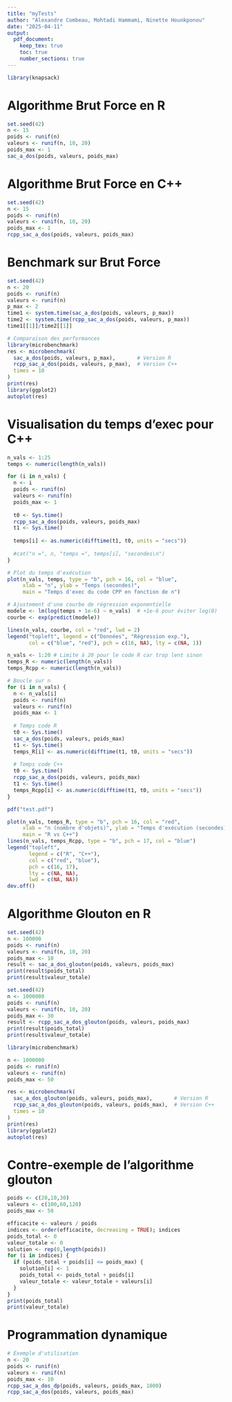 ---
title: "myTests"
author: "Alexandre Combeau, Mohtadi Hammami, Ninette Hounkponou"
date: "2025-04-11"
output:
  pdf_document:
    keep_tex: true
    toc: true
    number_sections: true
---

```{r, include=FALSE}
library(knapsack)
```

# Algorithme Brut Force en R

```{r}
set.seed(42)
n <- 15
poids <- runif(n)
valeurs <- runif(n, 10, 20)
poids_max <- 1
sac_a_dos(poids, valeurs, poids_max)
```

# Algorithme Brut Force en C++

```{r}
set.seed(42)
n <- 15
poids <- runif(n)
valeurs <- runif(n, 10, 20)
poids_max <- 1
rcpp_sac_a_dos(poids, valeurs, poids_max)
```

# Benchmark sur Brut Force

```{r}
set.seed(42)
n <- 20
poids <- runif(n)
valeurs <- runif(n)
p_max <- 2
time1 <- system.time(sac_a_dos(poids, valeurs, p_max))
time2 <- system.time(rcpp_sac_a_dos(poids, valeurs, p_max))
time1[[1]]/time2[[1]]

# Comparaison des performances
library(microbenchmark)
res <- microbenchmark(
  sac_a_dos(poids, valeurs, p_max),       # Version R
  rcpp_sac_a_dos(poids, valeurs, p_max),  # Version C++
  times = 10
)
print(res)
library(ggplot2)
autoplot(res)
```

# Visualisation du temps d'exec pour C++

```{r}
n_vals <- 1:25
temps <- numeric(length(n_vals))

for (i in n_vals) {
  n <- i
  poids <- runif(n)
  valeurs <- runif(n)
  poids_max <- 1
  
  t0 <- Sys.time()
  rcpp_sac_a_dos(poids, valeurs, poids_max)
  t1 <- Sys.time()
  
  temps[i] <- as.numeric(difftime(t1, t0, units = "secs"))
  
  #cat("n =", n, "temps =", temps[i], "secondes\n")
}

# Plot du temps d'exécution
plot(n_vals, temps, type = "b", pch = 16, col = "blue",
     xlab = "n", ylab = "Temps (secondes)",
     main = "Temps d'exec du code CPP en fonction de n")

# Ajustement d'une courbe de régression exponentielle
modele <- lm(log(temps + 1e-6) ~ n_vals)  # +1e-6 pour éviter log(0)
courbe <- exp(predict(modele))

lines(n_vals, courbe, col = "red", lwd = 2)
legend("topleft", legend = c("Données", "Régression exp."),
       col = c("blue", "red"), pch = c(16, NA), lty = c(NA, 1))

```



```{r, include=FALSE}
n_vals <- 1:20 # Limite à 20 pour le code R car trop lent sinon
temps_R <- numeric(length(n_vals))
temps_Rcpp <- numeric(length(n_vals))

# Boucle sur n
for (i in n_vals) {
  n <- n_vals[i]
  poids <- runif(n)
  valeurs <- runif(n)
  poids_max <- 1
  
  # Temps code R
  t0 <- Sys.time()
  sac_a_dos(poids, valeurs, poids_max)
  t1 <- Sys.time()
  temps_R[i] <- as.numeric(difftime(t1, t0, units = "secs"))
  
  # Temps code C++
  t0 <- Sys.time()
  rcpp_sac_a_dos(poids, valeurs, poids_max)
  t1 <- Sys.time()
  temps_Rcpp[i] <- as.numeric(difftime(t1, t0, units = "secs"))
}

pdf("test.pdf")

plot(n_vals, temps_R, type = "b", pch = 16, col = "red",
     xlab = "n (nombre d'objets)", ylab = "Temps d'exécution (secondes)",
     main = "R vs C++")
lines(n_vals, temps_Rcpp, type = "b", pch = 17, col = "blue")
legend("topleft",
       legend = c("R", "C++"),
       col = c("red", "blue"),
       pch = c(16, 17),
       lty = c(NA, NA),
       lwd = c(NA, NA))
dev.off()
```

# Algorithme Glouton en R

```{r}
set.seed(42)
n <- 100000
poids <- runif(n)
valeurs <- runif(n, 10, 20)
poids_max <- 10
result <- sac_a_dos_glouton(poids, valeurs, poids_max)
print(result$poids_total)
print(result$valeur_totale)
```

```{r}
set.seed(42)
n <- 1000000
poids <- runif(n)
valeurs <- runif(n, 10, 20)
poids_max <- 30
result <- rcpp_sac_a_dos_glouton(poids, valeurs, poids_max)
print(result$poids_total)
print(result$valeur_totale)
```

```{r}
library(microbenchmark)

n <- 1000000
poids <- runif(n)
valeurs <- runif(n)
poids_max <- 50

res <- microbenchmark(
  sac_a_dos_glouton(poids, valeurs, poids_max),       # Version R
  rcpp_sac_a_dos_glouton(poids, valeurs, poids_max),  # Version C++
  times = 10
)
print(res)
library(ggplot2)
autoplot(res)
```

# Contre-exemple de l'algorithme glouton

```{r}
poids <- c(20,10,30)
valeurs <- c(100,60,120)
poids_max <- 50

efficacite <- valeurs / poids
indices <- order(efficacite, decreasing = TRUE); indices
poids_total <- 0
valeur_totale <- 0
solution <- rep(0,length(poids))
for (i in indices) {
  if (poids_total + poids[i] <= poids_max) {
    solution[i] <- 1
    poids_total <- poids_total + poids[i]
    valeur_totale <- valeur_totale + valeurs[i]
  }
}
print(poids_total)
print(valeur_totale)
```

# Programmation dynamique

```{r, include=FALSE}
# Exemple d'utilisation
n <- 20
poids <- runif(n)
valeurs <- runif(n)
poids_max <- 10
rcpp_sac_a_dos_dp(poids, valeurs, poids_max, 1000)
rcpp_sac_a_dos(poids, valeurs, poids_max)
```

